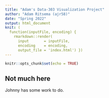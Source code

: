 ```yaml
---
title: "Adam's Data-303 Visualization Project"
author: "Adam Ritsema (ajr58)"
date: "Spring 2022"
output: html_document
knit: (
  function(inputFile, encoding) { 
    rmarkdown::render( 
      input       = inputFile, 
      encoding    = encoding, 
      output_file = 'index.html') })
---
```


```r
knitr::opts_chunk$set(echo = TRUE)
```

## Not much here 

Johnny has some work to do.